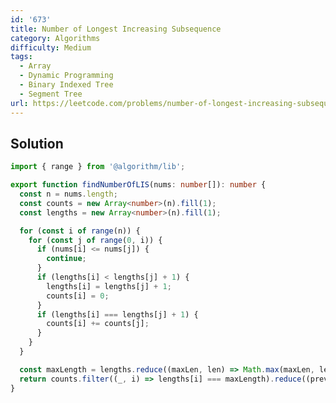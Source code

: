 ```yaml
---
id: '673'
title: Number of Longest Increasing Subsequence
category: Algorithms
difficulty: Medium
tags:
  - Array
  - Dynamic Programming
  - Binary Indexed Tree
  - Segment Tree
url: https://leetcode.com/problems/number-of-longest-increasing-subsequence
---
```


## Solution

```typescript showLineNumbers
import { range } from '@algorithm/lib';

export function findNumberOfLIS(nums: number[]): number {
  const n = nums.length;
  const counts = new Array<number>(n).fill(1);
  const lengths = new Array<number>(n).fill(1);

  for (const i of range(n)) {
    for (const j of range(0, i)) {
      if (nums[i] <= nums[j]) {
        continue;
      }
      if (lengths[i] < lengths[j] + 1) {
        lengths[i] = lengths[j] + 1;
        counts[i] = 0;
      }
      if (lengths[i] === lengths[j] + 1) {
        counts[i] += counts[j];
      }
    }
  }

  const maxLength = lengths.reduce((maxLen, len) => Math.max(maxLen, len), 0);
  return counts.filter((_, i) => lengths[i] === maxLength).reduce((prev, cnt) => prev + cnt, 0);
}
```
